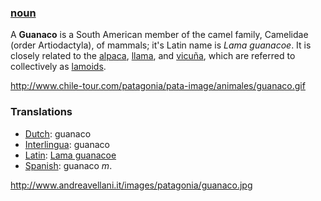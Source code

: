 === [[noun]] ===
A '''Guanaco''' is a South American member of the camel family, Camelidae (order Artiodactyla),  of mammals; it's Latin name is ''Lama guanacoe''. It is closely related to the [[alpaca]], [[llama]], and [[vicuña]], which are referred to collectively as [[lamoid|lamoids]].  

http://www.chile-tour.com/patagonia/pata-image/animales/guanaco.gif

===Translations===
*[[Dutch]]: guanaco
*[[Interlingua]]: guanaco
*[[Latin]]: [[Lama guanacoe]]
*[[Spanish]]: guanaco ''m''.

http://www.andreavellani.it/images/patagonia/guanaco.jpg